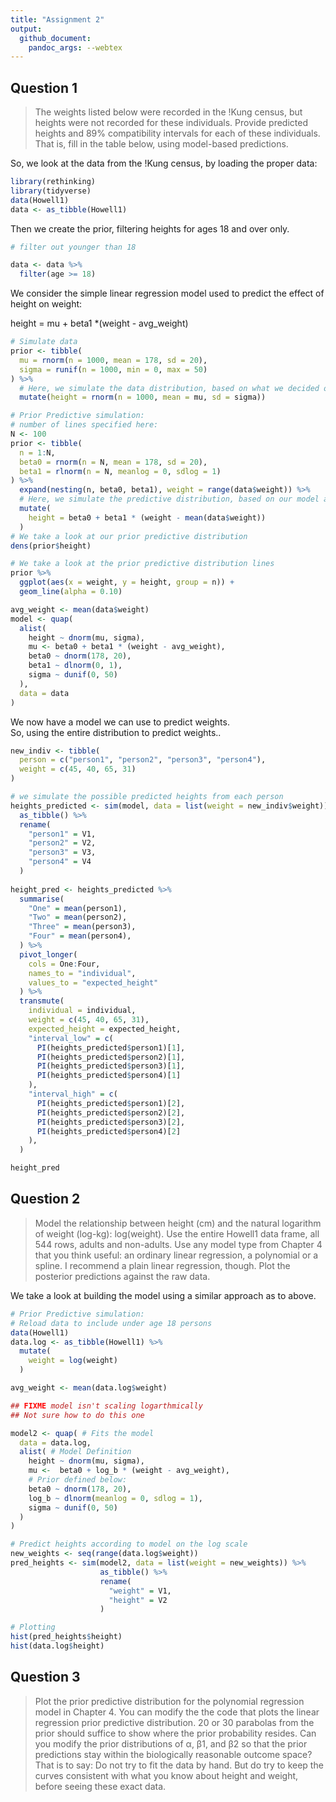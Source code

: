 ```yaml
---
title: "Assignment 2"
output: 
  github_document:
    pandoc_args: --webtex
---
```


## Question 1

> The weights listed below were recorded in the !Kung census, but heights
> were not recorded for these individuals. Provide predicted heights and 89%
> compatibility intervals for each of these individuals. That is, fill in the table
> below, using model-based predictions.

So, we look at the data from the !Kung census, by loading the proper data:

```r
library(rethinking)
library(tidyverse)
data(Howell1)
data <- as_tibble(Howell1)
```

Then we create the prior, filtering heights for ages 18 and over only.

```r
# filter out younger than 18

data <- data %>% 
  filter(age >= 18)
```
We consider the simple linear regression model used to predict the effect of height on weight:

height = mu + beta1 *(weight - avg_weight)
```r
# Simulate data
prior <- tibble(
  mu = rnorm(n = 1000, mean = 178, sd = 20),
  sigma = runif(n = 1000, min = 0, max = 50)
) %>% 
  # Here, we simulate the data distribution, based on what we decided our prior values to be
  mutate(height = rnorm(n = 1000, mean = mu, sd = sigma))

# Prior Predictive simulation:
# number of lines specified here:
N <- 100
prior <- tibble(
  n = 1:N,
  beta0 = rnorm(n = N, mean = 178, sd = 20),
  beta1 = rlnorm(n = N, meanlog = 0, sdlog = 1)
) %>%
  expand(nesting(n, beta0, beta1), weight = range(data$weight)) %>%
  # Here, we simulate the predictive distribution, based on our model above
  mutate(
    height = beta0 + beta1 * (weight - mean(data$weight))
  )
# We take a look at our prior predictive distribution
dens(prior$height)

# We take a look at the prior predictive distribution lines
prior %>% 
  ggplot(aes(x = weight, y = height, group = n)) +
  geom_line(alpha = 0.10)

avg_weight <- mean(data$weight)
model <- quap(
  alist(
    height ~ dnorm(mu, sigma),                   
    mu <- beta0 + beta1 * (weight - avg_weight), 
    beta0 ~ dnorm(178, 20),                      
    beta1 ~ dlnorm(0, 1),                        
    sigma ~ dunif(0, 50)                         
  ),
  data = data
)
```

We now have a model we can use to predict weights.  
So, using the entire distribution to predict weights..

```r
new_indiv <- tibble(
  person = c("person1", "person2", "person3", "person4"),
  weight = c(45, 40, 65, 31)
)

# we simulate the possible predicted heights from each person
heights_predicted <- sim(model, data = list(weight = new_indiv$weight)) %>% 
  as_tibble() %>% 
  rename(
    "person1" = V1,
    "person2" = V2,
    "person3" = V3,
    "person4" = V4
  )
  
height_pred <- heights_predicted %>% 
  summarise(
    "One" = mean(person1),
    "Two" = mean(person2),
    "Three" = mean(person3),
    "Four" = mean(person4),
  ) %>% 
  pivot_longer(
    cols = One:Four,
    names_to = "individual",
    values_to = "expected_height"
  ) %>% 
  transmute(
    individual = individual,
    weight = c(45, 40, 65, 31),
    expected_height = expected_height,
    "interval_low" = c(
      PI(heights_predicted$person1)[1], 
      PI(heights_predicted$person2)[1], 
      PI(heights_predicted$person3)[1], 
      PI(heights_predicted$person4)[1]
    ),
    "interval_high" = c(
      PI(heights_predicted$person1)[2], 
      PI(heights_predicted$person2)[2], 
      PI(heights_predicted$person3)[2], 
      PI(heights_predicted$person4)[2]
    ),
  )

height_pred
```

## Question 2

> Model the relationship between height (cm) and the natural logarithm
> of weight (log-kg): log(weight). Use the entire Howell1 data frame, all
> 544 rows, adults and non-adults. Use any model type from Chapter 4 that
> you think useful: an ordinary linear regression, a polynomial or a spline. I
> recommend a plain linear regression, though. Plot the posterior predictions
> against the raw data.

We take a look at building the model using a similar approach as to above.

```r
# Prior Predictive simulation:
# Reload data to include under age 18 persons
data(Howell1)
data.log <- as_tibble(Howell1) %>% 
  mutate(
    weight = log(weight)
  )

avg_weight <- mean(data.log$weight)

## FIXME model isn't scaling logarthmically
## Not sure how to do this one

model2 <- quap( # Fits the model
  data = data.log,
  alist( # Model Definition
    height ~ dnorm(mu, sigma),                   
    mu <-  beta0 + log_b * (weight - avg_weight),
    # Prior defined below:
    beta0 ~ dnorm(178, 20),                      
    log_b ~ dlnorm(meanlog = 0, sdlog = 1),                        
    sigma ~ dunif(0, 50)                         
  )
)

# Predict heights according to model on the log scale
new_weights <- seq(range(data.log$weight))
pred_heights <- sim(model2, data = list(weight = new_weights)) %>% 
                    as_tibble() %>% 
                    rename(
                      "weight" = V1,
                      "height" = V2
                    )

# Plotting
hist(pred_heights$height)
hist(data.log$height)
```
## Question 3

  >Plot the prior predictive distribution for the polynomial regression model
  >in Chapter 4. 
  >You can modify the the code that plots the linear regression
  >prior predictive distribution. 
  >20 or 30 parabolas from the prior should suffice to show where the prior 
  >probability resides. 
  >Can you modify the prior distributions of α, β1, and β2 so that the prior 
  >predictions stay within the biologically reasonable outcome space? 
  >That is to say: Do not try to fit the data by hand. 
  >But do try to keep the curves consistent with what you know about height and 
  >weight, before seeing these exact data.

